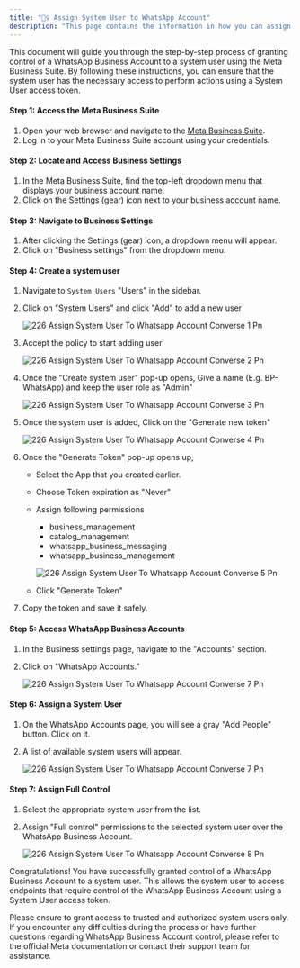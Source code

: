 ```yaml
---
title: "🦸‍♀️ Assign System User to WhatsApp Account"
description: "This page contains the information in how you can assign system user to the WhatsApp Account"
---
```


This document will guide you through the step-by-step process of granting control of a WhatsApp Business Account to a system user using the Meta Business Suite. By following these instructions, you can ensure that the system user has the necessary access to perform actions using a System User access token.

#### **Step 1: Access the Meta Business Suite**

1. Open your web browser and navigate to the [Meta Business Suite](https://business.facebook.com/).
2. Log in to your Meta Business Suite account using your credentials.

#### **Step 2: Locate and Access Business Settings**

1. In the Meta Business Suite, find the top-left dropdown menu that displays your business account name.
2. Click on the Settings (gear) icon next to your business account name.

#### **Step 3: Navigate to Business Settings**

1. After clicking the Settings (gear) icon, a dropdown menu will appear.
2. Click on "Business settings" from the dropdown menu.

#### **Step 4: Create a system user**

1. Navigate to `System Users` "Users" in the sidebar.
2. Click on "System Users" and click "Add" to add a new user

   ![226 Assign System User To Whatsapp Account  Converse 1 Pn](/images/platform-guidelines-training/assign-system-user/226.assign_system_user_to_whatsapp_account__Converse-1.png)
3. Accept the policy to start adding user

   ![226 Assign System User To Whatsapp Account  Converse 2 Pn](/images/platform-guidelines-training/assign-system-user/226.assign_system_user_to_whatsapp_account__Converse-2.png)
4. Once the "Create system user" pop-up opens, Give a name (E.g. BP-WhatsApp) and keep the user role as "Admin"

   ![226 Assign System User To Whatsapp Account  Converse 3 Pn](/images/platform-guidelines-training/assign-system-user/226.assign_system_user_to_whatsapp_account__Converse-3.png)
5. Once the system user is added, Click on the "Generate new token"

   ![226 Assign System User To Whatsapp Account  Converse 4 Pn](/images/platform-guidelines-training/assign-system-user/226.assign_system_user_to_whatsapp_account__Converse-4.png)
6. Once the "Generate Token" pop-up opens up,
   - Select the App that you created earlier.
   - Choose Token expiration as "Never"
   - Assign following permissions
     - business_management
     - catalog_management
     - whatsapp_business_messaging
     - whatsapp_business_management

     ![226 Assign System User To Whatsapp Account  Converse 5 Pn](/images/platform-guidelines-training/assign-system-user/226.assign_system_user_to_whatsapp_account__Converse-5.png)
   - Click "Generate Token"
7. Copy the token and save it safely.

#### **Step 5: Access WhatsApp Business Accounts**

1. In the Business settings page, navigate to the "Accounts" section.
2. Click on "WhatsApp Accounts."

   ![226 Assign System User To Whatsapp Account  Converse 7 Pn](/images/platform-guidelines-training/assign-system-user/226.assign_system_user_to_whatsapp_account__Converse-6.png)

#### **Step 6: Assign a System User**

1. On the WhatsApp Accounts page, you will see a gray "Add People" button. Click on it.
2. A list of available system users will appear.

   ![226 Assign System User To Whatsapp Account  Converse 7 Pn](/images/platform-guidelines-training/assign-system-user/226.assign_system_user_to_whatsapp_account__Converse-7.png)

#### **Step 7: Assign Full Control**

1. Select the appropriate system user from the list.
2. Assign "Full control" permissions to the selected system user over the WhatsApp Business Account.

   ![226 Assign System User To Whatsapp Account  Converse 8 Pn](/images/platform-guidelines-training/assign-system-user/226.assign_system_user_to_whatsapp_account__Converse-8.png)

Congratulations\! You have successfully granted control of a WhatsApp Business Account to a system user. This allows the system user to access endpoints that require control of the WhatsApp Business Account using a System User access token.

Please ensure to grant access to trusted and authorized system users only. If you encounter any difficulties during the process or have further questions regarding WhatsApp Business Account control, please refer to the official Meta documentation or contact their support team for assistance.